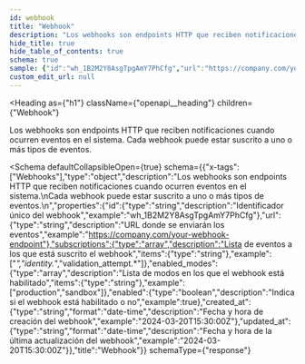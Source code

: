 ```yaml
---
id: webhook
title: "Webhook"
description: "Los webhooks son endpoints HTTP que reciben notificaciones cuando ocurren eventos en el sistema."
hide_title: true
hide_table_of_contents: true
schema: true
sample: {"id":"wh_1B2M2Y8AsgTpgAmY7PhCfg","url":"https://company.com/your-webhook-endpoint","subscriptions":["*","identity.*","validation_attempt.*"],"enabled_modes":["production","sandbox"],"enabled":true,"created_at":"2024-03-20T15:30:00Z","updated_at":"2024-03-20T15:30:00Z"}
custom_edit_url: null
---
```



<Heading
  as={"h1"}
  className={"openapi__heading"}
  children={"Webhook"}
>
</Heading>



Los webhooks son endpoints HTTP que reciben notificaciones cuando ocurren eventos en el sistema.
Cada webhook puede estar suscrito a uno o más tipos de eventos.


<Schema
	defaultCollapsibleOpen={true}
  schema={{"x-tags":["Webhooks"],"type":"object","description":"Los webhooks son endpoints HTTP que reciben notificaciones cuando ocurren eventos en el sistema.\nCada webhook puede estar suscrito a uno o más tipos de eventos.\n","properties":{"id":{"type":"string","description":"Identificador único del webhook","example":"wh_1B2M2Y8AsgTpgAmY7PhCfg"},"url":{"type":"string","description":"URL donde se enviarán los eventos","example":"https://company.com/your-webhook-endpoint"},"subscriptions":{"type":"array","description":"Lista de eventos a los que está suscrito el webhook","items":{"type":"string"},"example":["*","identity.*","validation_attempt.*"]},"enabled_modes":{"type":"array","description":"Lista de modos en los que el webhook está habilitado","items":{"type":"string"},"example":["production","sandbox"]},"enabled":{"type":"boolean","description":"Indica si el webhook está habilitado o no","example":true},"created_at":{"type":"string","format":"date-time","description":"Fecha y hora de creación del webhook","example":"2024-03-20T15:30:00Z"},"updated_at":{"type":"string","format":"date-time","description":"Fecha y hora de la última actualización del webhook","example":"2024-03-20T15:30:00Z"}},"title":"Webhook"}}
  schemaType={"response"}
>
  
</Schema>
            